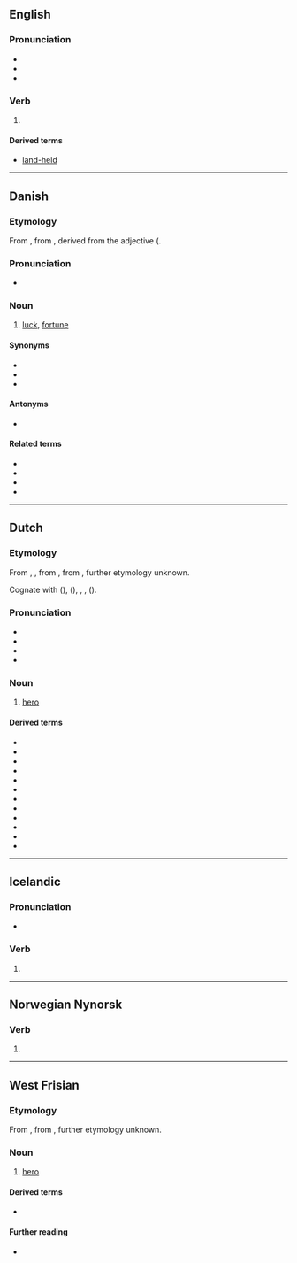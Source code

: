 {{also|Held}}
==English==

===Pronunciation===
* {{IPA|en|/ˈhɛld/}}
* {{audio|en|en-us-held.ogg|Audio (US)}}
* {{rhymes|en|ɛld}}

===Verb===
{{head|en|verb form}}

# {{en-past of|hold}}

====Derived terms====
* [[land-held]]

{{cln|en|irregular past participles|irregular simple past forms}}

----

==Danish==
{{wikipedia|lang=da}}

===Etymology===
From {{inh|da|non|heill||omen, happiness}}, from {{inh|da|gem-pro|*hailzą}}, derived from the adjective {{der|da|gem-pro|*hailaz||whole, sound}} ({{cog|da|hel}}.

===Pronunciation===
* {{IPA|da|[ˈhɛlˀ]}}

===Noun===
{{da-noun|et|-}}

# [[luck]], [[fortune]]

====Synonyms====
* {{l|da|lykketræf}}
* {{l|da|lykke}}
* {{l|da|succes}}

====Antonyms====
* {{l|da|uheld}}

====Related terms====
* {{l|da|heldig}}
* {{l|da|heldigvis}}
* {{l|da|held i uheld}}
* {{l|da|held og lykke}}

----

==Dutch==

===Etymology===
From {{inh|nl|dum|helt}}, {{m|dum|helet||hero, man, warrior}}, from {{inh|nl|odt|helt||man}}, from {{inh|nl|gem-pro|*haliþaz||man, hero}}, further etymology unknown.

Cognate with {{cog|ang|hæleþ}} ({{cog|en|health}}), {{cog|goh|helid}} ({{cog|de|Held}}), {{cog|fy|held}}, {{cog|non|halr}}, {{m|non|hǫlðr}} ({{cog|no|hold}}).

===Pronunciation===
* {{IPA|nl|/ɦɛlt/}}
* {{audio|nl|Nl-held.ogg|audio}}
* {{hyphenation|nl|held}}
* {{rhymes|nl|ɛlt}}

===Noun===
{{nl-noun|m|-en|heldje|f=heldin}}

# [[hero]]

====Derived terms====
* {{l|nl|heldendaad}}
* {{l|nl|heldendicht}}
* {{l|nl|heldendom}}
* {{l|nl|heldenmoed}}
* {{l|nl|heldhaftig}}
* {{l|nl|heldin}}
* {{l|nl|held op sokken}}
* {{l|nl|krijgsheld}}
* {{l|nl|oorlogsheld}}
* {{l|nl|superheld}}
* {{l|nl|volksheld}}
* {{l|nl|zeeheld}}

----

==Icelandic==

===Pronunciation===
* {{IPA|is|/hɛlt/}}
*: {{rhymes|is|ɛlt}}

===Verb===
{{head|is|verb form}}

# {{inflection of|is|halda||1|s|pres|indc}}

----

==Norwegian Nynorsk==

===Verb===
{{head|nn|verb form}}

# {{nn-verb-form of|present tense|hald}}

----

==West Frisian==

===Etymology===
From {{inh|fy|ofs|*heleth}}, from {{inh|fy|gmw-pro|*haliþ||man, hero}}, further etymology unknown.

===Noun===
{{fy-noun|c|helden|heldsje}}

# [[hero]]

====Derived terms====
* {{l|fy|heldinne}}

====Further reading====
* {{R:WFT|38680}}